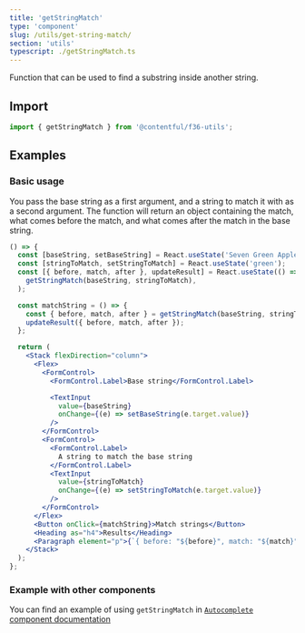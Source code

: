 ```yaml
---
title: 'getStringMatch'
type: 'component'
slug: /utils/get-string-match/
section: 'utils'
typescript: ./getStringMatch.ts
---
```



Function that can be used to find a substring inside another string.

## Import

```jsx static=true
import { getStringMatch } from '@contentful/f36-utils';
```

## Examples

### Basic usage

You pass the base string as a first argument, and a string to match it with as a second argument. The function will return an object containing the match, what comes before the match, and what comes after the match in the base string.

```jsx
() => {
  const [baseString, setBaseString] = React.useState('Seven Green Apples');
  const [stringToMatch, setStringToMatch] = React.useState('green');
  const [{ before, match, after }, updateResult] = React.useState(() =>
    getStringMatch(baseString, stringToMatch),
  );

  const matchString = () => {
    const { before, match, after } = getStringMatch(baseString, stringToMatch);
    updateResult({ before, match, after });
  };

  return (
    <Stack flexDirection="column">
      <Flex>
        <FormControl>
          <FormControl.Label>Base string</FormControl.Label>

          <TextInput
            value={baseString}
            onChange={(e) => setBaseString(e.target.value)}
          />
        </FormControl>
        <FormControl>
          <FormControl.Label>
            A string to match the base string
          </FormControl.Label>
          <TextInput
            value={stringToMatch}
            onChange={(e) => setStringToMatch(e.target.value)}
          />
        </FormControl>
      </Flex>
      <Button onClick={matchString}>Match strings</Button>
      <Heading as="h4">Results</Heading>
      <Paragraph element="p">{`{ before: "${before}", match: "${match}", after: "${after}" }`}</Paragraph>
    </Stack>
  );
};
```

### Example with other components

You can find an example of using `getStringMatch` in [`Autocomplete` component documentation](/components/autocomplete#highlighting-an-item-with-getstringmatch)
